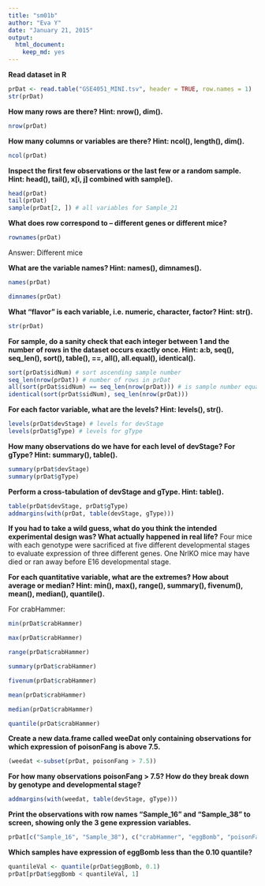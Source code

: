 ```yaml
---
title: "sm01b"
author: "Eva Y"
date: "January 21, 2015"
output:
  html_document:
    keep_md: yes
---
```



**Read dataset in R**
```r
prDat <- read.table("GSE4051_MINI.tsv", header = TRUE, row.names = 1)
str(prDat)
```

**How many rows are there? Hint: nrow(), dim().**
```r
nrow(prDat)
```

**How many columns or variables are there? Hint: ncol(), length(), dim().**
```r
ncol(prDat)
```

**Inspect the first few observations or the last few or a random sample. Hint: head(), tail(), x[i, j] combined with sample().**
```r
head(prDat)
tail(prDat)
sample(prDat[2, ]) # all variables for Sample_21
```

**What does row correspond to – different genes or different mice?**
```r
rownames(prDat)
```
Answer: Different mice

**What are the variable names? Hint: names(), dimnames().**
```r
names(prDat)

dimnames(prDat)
```

**What “flavor” is each variable, i.e. numeric, character, factor? Hint: str().**
```r
str(prDat)
```

**For sample, do a sanity check that each integer between 1 and the number of rows in the dataset occurs exactly once. Hint: a:b, seq(), seq_len(), sort(), table(), ==, all(), all.equal(), identical().**
```r
sort(prDat$sidNum) # sort ascending sample number
seq_len(nrow(prDat)) # number of rows in prDat
all(sort(prDat$sidNum) == seq_len(nrow(prDat))) # is sample number equal to number of rows?
identical(sort(prDat$sidNum), seq_len(nrow(prDat)))
```

**For each factor variable, what are the levels? Hint: levels(), str().**
```r
levels(prDat$devStage) # levels for devStage
levels(prDat$gType) # levels for gType
```

**How many observations do we have for each level of devStage? For gType? Hint: summary(), table().**
```r
summary(prDat$devStage)
summary(prDat$gType)
```

**Perform a cross-tabulation of devStage and gType. Hint: table().**
```r
table(prDat$devStage, prDat$gType)
addmargins(with(prDat, table(devStage, gType)))
```

**If you had to take a wild guess, what do you think the intended experimental design was? What actually happened in real life?**  Four mice with each genotype were sacrificed at five different developmental stages to evaluate expression of three different genes. One NrlKO mice may have died or ran away before E16 developmental stage. 

**For each quantitative variable, what are the extremes? How about average or median? Hint: min(), max(), range(), summary(), fivenum(), mean(), median(), quantile().**

For crabHammer: 
```r
min(prDat$crabHammer) 

max(prDat$crabHammer) 

range(prDat$crabHammer) 

summary(prDat$crabHammer) 

fivenum(prDat$crabHammer)

mean(prDat$crabHammer)

median(prDat$crabHammer)

quantile(prDat$crabHammer)

```

**Create a new data.frame called weeDat only containing observations for which expression of poisonFang is above 7.5.**
```r
(weedat <-subset(prDat, poisonFang > 7.5))
```

**For how many observations poisonFang > 7.5? How do they break down by genotype and developmental stage?**
```r
addmargins(with(weedat, table(devStage, gType)))
```

**Print the observations with row names “Sample_16” and “Sample_38” to screen, showing only the 3 gene expression variables.**
```r
prDat[c("Sample_16", "Sample_38"), c("crabHammer", "eggBomb", "poisonFang")]
```

**Which samples have expression of eggBomb less than the 0.10 quantile?**
```r
quantileVal <- quantile(prDat$eggBomb, 0.1)
prDat[prDat$eggBomb < quantileVal, 1] 
```

